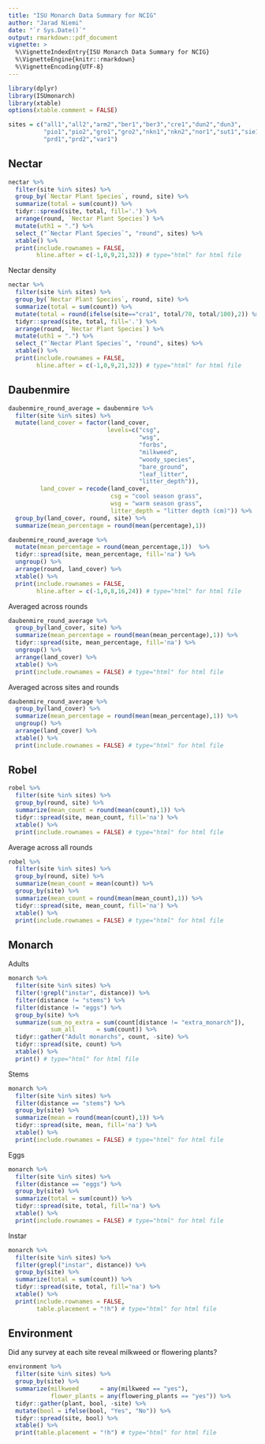 ```yaml
---
title: "ISU Monarch Data Summary for NCIG"
author: "Jarad Niemi"
date: "`r Sys.Date()`"
output: rmarkdown::pdf_document
vignette: >
  %\VignetteIndexEntry{ISU Monarch Data Summary for NCIG}
  %\VignetteEngine{knitr::rmarkdown}
  %\VignetteEncoding{UTF-8}
---
```


```r
library(dplyr)
library(ISUmonarch)
library(xtable)
options(xtable.comment = FALSE)
```

```r
sites = c("all1","all2","arm2","ber1","ber3","cre1","dun2","dun3",
          "pio1","pio2","gro1","gro2","nkn1","nkn2","nor1","sut1","sie1",
          "prd1","prd2","var1")
```


## Nectar

```r
nectar %>%
  filter(site %in% sites) %>%
  group_by(`Nectar Plant Species`, round, site) %>%
  summarize(total = sum(count)) %>%
  tidyr::spread(site, total, fill='.') %>%
  arrange(round, `Nectar Plant Species`) %>% 
  mutate(uth1 = ".") %>%
  select_("`Nectar Plant Species`", "round", sites) %>%
  xtable() %>%
  print(include.rownames = FALSE,
        hline.after = c(-1,0,9,21,32)) # type="html" for html file
```

\newpage
Nectar density

```r
nectar %>%
  filter(site %in% sites) %>%
  group_by(`Nectar Plant Species`, round, site) %>%
  summarize(total = sum(count)) %>%
  mutate(total = round(ifelse(site=="cra1", total/70, total/100),2)) %>%
  tidyr::spread(site, total, fill='.') %>%
  arrange(round, `Nectar Plant Species`) %>% 
  mutate(uth1 = ".") %>%
  select_("`Nectar Plant Species`", "round", sites) %>%
  xtable() %>%
  print(include.rownames = FALSE,
        hline.after = c(-1,0,9,21,32)) # type="html" for html file
```


\newpage
## Daubenmire

```r
daubenmire_round_average = daubenmire %>%
  filter(site %in% sites) %>% 
  mutate(land_cover = factor(land_cover, 
                            levels=c("csg",
                                     "wsg",
                                     "forbs",
                                     "milkweed",
                                     "woody_species",
                                     "bare_ground",
                                     "leaf_litter",
                                     "litter_depth")),
         land_cover = recode(land_cover, 
                             csg = "cool season grass",
                             wsg = "warm season grass",
                             litter_depth = "litter depth (cm)")) %>%
  group_by(land_cover, round, site) %>%
  summarize(mean_percentage = round(mean(percentage),1))  

daubenmire_round_average %>%
  mutate(mean_percentage = round(mean_percentage,1))  %>%
  tidyr::spread(site, mean_percentage, fill='na') %>%
  ungroup() %>% 
  arrange(round, land_cover) %>% 
  xtable() %>%
  print(include.rownames = FALSE,
        hline.after = c(-1,0,8,16,24)) # type="html" for html file
```

Averaged across rounds

```r
daubenmire_round_average %>% 
  group_by(land_cover, site) %>%
  summarize(mean_percentage = round(mean(mean_percentage),1)) %>% 
  tidyr::spread(site, mean_percentage, fill='na') %>%
  ungroup() %>% 
  arrange(land_cover) %>% 
  xtable() %>%
  print(include.rownames = FALSE) # type="html" for html file
```

\newpage

Averaged across sites and rounds

```r
daubenmire_round_average %>% 
  group_by(land_cover) %>%
  summarize(mean_percentage = round(mean(mean_percentage),1)) %>% 
  ungroup() %>% 
  arrange(land_cover) %>% 
  xtable() %>%
  print(include.rownames = FALSE) # type="html" for html file
```


## Robel

```r
robel %>%
  filter(site %in% sites) %>%
  group_by(round, site) %>%
  summarize(mean_count = round(mean(count),1)) %>%
  tidyr::spread(site, mean_count, fill='na') %>%
  xtable() %>%
  print(include.rownames = FALSE) # type="html" for html file
```

Average across all rounds

```r
robel %>%
  filter(site %in% sites) %>%
  group_by(round, site) %>%
  summarize(mean_count = mean(count)) %>%
  group_by(site) %>%
  summarize(mean_count = round(mean(mean_count),1)) %>%
  tidyr::spread(site, mean_count, fill='na') %>%
  xtable() %>%
  print(include.rownames = FALSE) # type="html" for html file
```

\newpage

## Monarch

Adults

```r
monarch %>%
  filter(site %in% sites) %>%
  filter(!grepl("instar", distance)) %>%
  filter(distance != "stems") %>%
  filter(distance != "eggs") %>%
  group_by(site) %>%
  summarize(sum_no_extra = sum(count[distance != "extra_monarch"]),
            sum_all      = sum(count)) %>%
  tidyr::gather("Adult monarchs", count, -site) %>%
  tidyr::spread(site, count) %>%
  xtable() %>%
  print() # type="html" for html file
```

Stems

```r
monarch %>%
  filter(site %in% sites) %>%
  filter(distance == "stems") %>%
  group_by(site) %>%
  summarize(mean = round(mean(count),1)) %>%
  tidyr::spread(site, mean, fill='na') %>%
  xtable() %>%
  print(include.rownames = FALSE) # type="html" for html file
```

Eggs

```r
monarch %>%
  filter(site %in% sites) %>%
  filter(distance == "eggs") %>%
  group_by(site) %>%
  summarize(total = sum(count)) %>%
  tidyr::spread(site, total, fill='na') %>%
  xtable() %>%
  print(include.rownames = FALSE) # type="html" for html file
```


Instar
```r
monarch %>%
  filter(site %in% sites) %>%
  filter(grepl("instar", distance)) %>%
  group_by(site) %>%
  summarize(total = sum(count)) %>%
  tidyr::spread(site, total, fill='na') %>%
  xtable() %>%
  print(include.rownames = FALSE,
        table.placement = "!h") # type="html" for html file
```


## Environment

Did any survey at each site reveal milkweed or flowering plants?

```r
environment %>%
  filter(site %in% sites) %>%
  group_by(site) %>%
  summarize(milkweed      = any(milkweed == "yes"),
            flower_plants = any(flowering_plants == "yes")) %>%
  tidyr::gather(plant, bool, -site) %>%
  mutate(bool = ifelse(bool, "Yes", "No")) %>%
  tidyr::spread(site, bool) %>%
  xtable() %>%
  print(table.placement = "!h") # type="html" for html file
```


